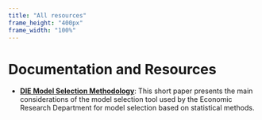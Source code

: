 ```yaml
---
title: "All resources"
frame_height: "400px"
frame_width: "100%"
---
```


# Documentation and Resources

- [**DIE Model Selection Methodology**](/hefm/resources/articles/Monetary note of Models Selection/Monetary note of Models Selection.qmd):
This short paper presents the main considerations of the model selection tool used by the Economic Research Department for model selection based on statistical methods.

